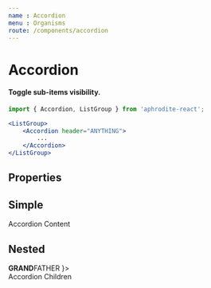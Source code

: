 ```yaml
---
name : Accordion
menu : Organisms
route: /components/accordion
---
```



# Accordion
#### Toggle sub-items visibility.
```jsx
import { Accordion, ListGroup } from 'aphrodite-react';

<ListGroup>
    <Accordion header="ANYTHING">
        ...
    </Accordion>
</ListGroup>
```

## Properties
<Props of={Accordion} />

## Simple
<Playground>
    <ListGroup>
        <Accordion header="ANYTHING">
            <div style={{ padding: '10px 15px' }}>
                Accordion Content
            </div>
        </Accordion>
    </ListGroup>
</Playground>

## Nested
<Playground>
    <ListGroup>
        <Accordion
            headerDark
            headerStyles={{ color: 'red' }}
            header={
                <div>
                    <strong>GRAND</strong>FATHER
                </div>
            }>
            <div>
                <Accordion header="FATHER">
                    <div style={{ padding: '10px 15px' }}>
                        Accordion Children
                    </div>
                </Accordion>
            </div>
        </Accordion>
    </ListGroup>
</Playground>
